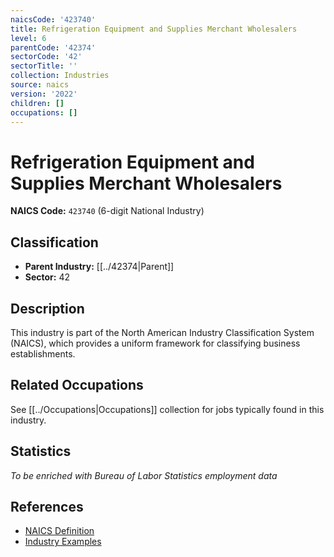```yaml
---
naicsCode: '423740'
title: Refrigeration Equipment and Supplies Merchant Wholesalers
level: 6
parentCode: '42374'
sectorCode: '42'
sectorTitle: ''
collection: Industries
source: naics
version: '2022'
children: []
occupations: []
---
```

# Refrigeration Equipment and Supplies Merchant Wholesalers

**NAICS Code:** `423740` (6-digit National Industry)

## Classification

- **Parent Industry:** [[../42374|Parent]]
- **Sector:** 42

## Description

This industry is part of the North American Industry Classification System (NAICS), which provides a uniform framework for classifying business establishments.

## Related Occupations

See [[../Occupations|Occupations]] collection for jobs typically found in this industry.

## Statistics

*To be enriched with Bureau of Labor Statistics employment data*

## References

- [NAICS Definition](https://www.census.gov/naics/)
- [Industry Examples](https://www.census.gov/naics/2022NAICS/)

